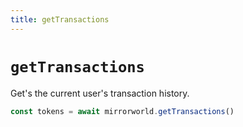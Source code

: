 ```yaml
---
title: getTransactions
---
```


# `getTransactions`
Get's the current user's transaction history.

```ts
const tokens = await mirrorworld.getTransactions()
```

